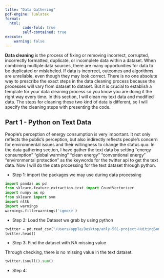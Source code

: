 ```yaml
---
title: "Data Gathering"
pdf-engine: lualatex
format:
  html:
        code-fold: true
        self-contained: true
execute:
    warning: false
---
```


**Data cleaning** is the process of fixing or removing incorrect, corrupted, incorrectly formatted, duplicate, or incomplete data within a dataset. When combining multiple data sources, there are many opportunities for data to be duplicated or mislabeled. If data is incorrect, outcomes and algorithms are unreliable, even though they may look correct. There is no one absolute way to prescribe the exact steps in the data cleaning process because the processes will vary from dataset to dataset. But it is crucial to establish a template for your data cleaning process so you know you are doing it the right way every time. In this section, I will clean my text data and modified data. The steps for cleaning these two kind of data is different, so I will specify the cleaning steps with presenting the code. 

## Part 1 - Python on Text Data

People's perception of energy consumption is very important. It not only reflects the public's perception, but also indirectly reflects people's concern for environmental issues and their willingness to change the status quo. In the data gathering section, I have gather the text data by setting “energy consumption” “global warming” “clean energy” “conventional energy” “environmental protection” as the keywords for the twitter api to get the text data. Now I will do the data processing for the text dataset through python. 

 - Step 1: import the packages we may use during data processing
```python
import pandas as pd
from sklearn.feature_extraction.text import CountVectorizer
import numpy as np
from sklearn import svm
import nltk
import warnings
warnings.filterwarnings('ignore')
```

 - Step 2: Load the Dataset we grab by using python
```python
twitter = pd.read_csv("/Users/apple/Desktop/anly-501-project-HuitingSong-1/501-project-website/data/raw data/twitterpython.csv")
twitter.head()
```

 - Step 3: Find the dataset with NA missing value

Through checking, there is no missing value in the text dataset.

```python
twitter.isnull().sum()
```

 - Step 4: 